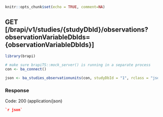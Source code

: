 ```r
knitr::opts_chunk$set(echo = TRUE, comment=NA)
```
## GET [/brapi/v1/studies/{studyDbId}/observations?observationVariableDbIds={observationVariableDbIds}]

```r
library(brapi)

# make sure brapiTS::mock_server() is running in a separate process
con <- ba_connect()

json <- ba_studies_observationunits(con, studyDbId = "1", rclass = "json")

```

### Response

Code: 200 (application/json)

```json
`r json`
```


